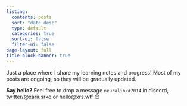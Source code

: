 ```yaml
---
listing:
  contents: posts
  sort: "date desc"
  type: default
  categories: true
  sort-ui: false
  filter-ui: false
page-layout: full
title-block-banner: true
---
```


Just a place where I share my learning notes and progress! Most of my posts are ongoing, so they will be gradually updated.

**Say hello?** Feel free to drop a message `neuralink#7014` in discord, [twitter/@xariusrke](https://twitter.com/@xariusrke) or hello@xrs.wtf 😊

<br>